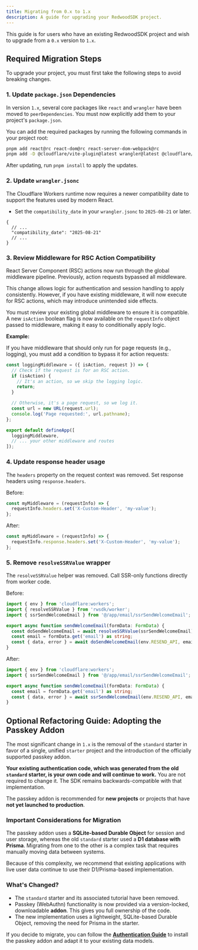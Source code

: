 ```yaml
---
title: Migrating from 0.x to 1.x
description: A guide for upgrading your RedwoodSDK project.
---
```


This guide is for users who have an existing RedwoodSDK project and wish to upgrade from a `0.x` version to `1.x`.

## Required Migration Steps

To upgrade your project, you must first take the following steps to avoid breaking changes.

### 1. Update `package.json` Dependencies

In version `1.x`, several core packages like `react` and `wrangler` have been moved to `peerDependencies`. You must now explicitly add them to your project's `package.json`.

You can add the required packages by running the following commands in your project root:

```sh
pnpm add react@rc react-dom@rc react-server-dom-webpack@rc
pnpm add -D @cloudflare/vite-plugin@latest wrangler@latest @cloudflare/workers-types@latest
```

After updating, run `pnpm install` to apply the updates.

### 2. Update `wrangler.jsonc`

The Cloudflare Workers runtime now requires a newer compatibility date to support the features used by modern React.

-   Set the `compatibility_date` in your `wrangler.jsonc` to `2025-08-21` or later.

```jsonc title="wrangler.jsonc"
{
  // ...
  "compatibility_date": "2025-08-21"
  // ...
}
```

### 3. Review Middleware for RSC Action Compatibility

React Server Component (RSC) actions now run through the global middleware pipeline. Previously, action requests bypassed all middleware.

This change allows logic for authentication and session handling to apply consistently. However, if you have existing middleware, it will now execute for RSC actions, which may introduce unintended side effects.

You must review your existing global middleware to ensure it is compatible. A new `isAction` boolean flag is now available on the `requestInfo` object passed to middleware, making it easy to conditionally apply logic.

**Example:**

If you have middleware that should only run for page requests (e.g., logging), you must add a condition to bypass it for action requests:

```typescript title="src/worker.tsx"
const loggingMiddleware = ({ isAction, request }) => {
  // Check if the request is for an RSC action.
  if (isAction) {
    // It's an action, so we skip the logging logic.
    return;
  }

  // Otherwise, it's a page request, so we log it.
  const url = new URL(request.url);
  console.log('Page requested:', url.pathname);
};

export default defineApp([
  loggingMiddleware,
  // ... your other middleware and routes
]);
```

### 4. Update response header usage

The `headers` property on the request context was removed. Set response headers using `response.headers`.

Before:

```typescript
const myMiddleware = (requestInfo) => {
  requestInfo.headers.set('X-Custom-Header', 'my-value');
};
```

After:

```typescript
const myMiddleware = (requestInfo) => {
  requestInfo.response.headers.set('X-Custom-Header', 'my-value');
};
```

### 5. Remove `resolveSSRValue` wrapper

The `resolveSSRValue` helper was removed. Call SSR-only functions directly from worker code.

Before:

```typescript
import { env } from 'cloudflare:workers';
import { resolveSSRValue } from 'rwsdk/worker';
import { ssrSendWelcomeEmail } from '@/app/email/ssrSendWelcomeEmail';

export async function sendWelcomeEmail(formData: FormData) {
  const doSendWelcomeEmail = await resolveSSRValue(ssrSendWelcomeEmail);
  const email = formData.get('email') as string;
  const { data, error } = await doSendWelcomeEmail(env.RESEND_API, email);
}
```

After:

```typescript
import { env } from 'cloudflare:workers';
import { ssrSendWelcomeEmail } from '@/app/email/ssrSendWelcomeEmail';

export async function sendWelcomeEmail(formData: FormData) {
  const email = formData.get('email') as string;
  const { data, error } = await ssrSendWelcomeEmail(env.RESEND_API, email);
}
```

## Optional Refactoring Guide: Adopting the Passkey Addon

The most significant change in `1.x` is the removal of the `standard` starter in favor of a single, unified `starter` project and the introduction of the officially supported passkey addon.

**Your existing authentication code, which was generated from the old `standard` starter, is your own code and will continue to work.** You are not required to change it. The SDK remains backwards-compatible with that implementation.

The passkey addon is recommended for **new projects** or projects that have **not yet launched to production**.

### Important Considerations for Migration

The passkey addon uses a **SQLite-based Durable Object** for session and user storage, whereas the old `standard` starter used a **D1 database with Prisma**. Migrating from one to the other is a complex task that requires manually moving data between systems.

Because of this complexity, we recommend that existing applications with live user data continue to use their D1/Prisma-based implementation.

### What's Changed?

-   The `standard` starter and its associated tutorial have been removed.
-   Passkey (WebAuthn) functionality is now provided via a version-locked, downloadable **addon**. This gives you full ownership of the code.
-   The new implementation uses a lightweight, SQLite-based Durable Object, removing the need for Prisma in the starter.

If you decide to migrate, you can follow the [**Authentication Guide**](https://docs.rwsdk.com/core/authentication/) to install the passkey addon and adapt it to your existing data models.
